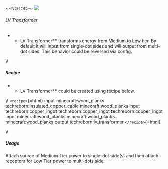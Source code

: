 \~\~NOTOC\~\~ ![](/mods/techreborn/lv_transformer.png)

###### LV Transformer

-   -   LV Transformer** transforms energy from Medium to Low tier. By
        default it will input from single-dot sides and will output from
        multi-dot sides. This behavior could be reversed via config.

\\\\

##### Recipe

-   -   LV Transformer** could be created using recipe below.

\\\\ `<recipe>`{=html} input minecraft:wood_planks
techreborn:insulated_copper_cable minecraft:wood_planks input
techreborn:copper_ingot techreborn:copper_ingot techreborn:copper_ingot
input minecraft:wood_planks minecraft:wood_planks minecraft:wood_planks
output techreborn:lv_transformer `</recipe>`{=html}

\\\\

##### Usage

Attach source of Medium Tier power to single-dot side(s) and then attach
receptors for Low Tier power to multi-dots side.
